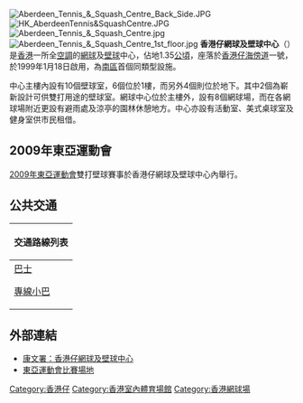 [[File:Aberdeen_Tennis_&_Squash_Centre_Back_Side.JPG|thumb]]
[[File:HK_AberdeenTennis&SquashCentre.JPG|thumb]]
[[File:Aberdeen_Tennis_&_Squash_Centre.jpg|thumb]]
[[File:Aberdeen_Tennis_&_Squash_Centre_1st_floor.jpg|thumb]]
'''香港仔網球及壁球中心'''（{{lang-en|'''Aberdeen Tennis & Squash Centre'''}}）是[[香港|香港]]一所全[[空調|空調]]的[[網球|網球]]及[[壁球|壁球]]中心，佔地1.35[[公頃|公頃]]，座落於[[香港仔海傍道|香港仔海傍道]]一號，於1999年1月18日啟用，為[[南區_(香港)|南區]]首個同類型設施。

中心主樓內設有10個壁球室，6個位於1樓，而另外4個則位於地下。其中2個為嶄新設計可供雙打用途的壁球室。網球中心位於主樓外，設有8個網球場，而在各網球場附近更設有避雨處及涼亭的園林休憩地方。中心亦設有活動室、美式桌球室及健身室供市民租借。

==2009年東亞運動會==
[[2009年東亞運動會|2009年東亞運動會]]雙打壁球賽事於香港仔網球及壁球中心內舉行。

== 公共交通 ==
{| class="mw-collapsible mw-collapsed wikitable" style="background:white; margin: 0 auto; width: auto;" 
! 交通路線列表
|-
|
;[[香港巴士|巴士]]
{{港島巴士簡單列表|4|37A|37B|37X|38|41A|42|42C|47P|48|49X|70|70A|70P|71|71P|72|73|73P|76|77|77X|78|90B|91|91A|93|93A|94|94A|95|95C|95P|98|595|N72}}
{{過海隧道巴士簡單列表|107|107P|170|973|N170|X970}}{{大嶼山巴士簡單列表|A10|NA10}}
;[[香港小巴|專線小巴]]
|}

==外部連結==
*[https://www.lcsd.gov.hk/tc/facilities/facilitieslist/facilities.php?fid=548 康文署：香港仔網球及壁球中心] {{Wayback|url=https://www.lcsd.gov.hk/tc/facilities/facilitieslist/facilities.php?fid=548 |date=20180705204146 }}
*[https://web.archive.org/web/20090130061104/http://www.2009eastasiangames.hk/html/tc/games/venues.html 東亞運動會比賽場地]

{{香港室內體育場館}}

[[Category:香港仔|Category:香港仔]]
[[Category:香港室內體育場館|Category:香港室內體育場館]]
[[Category:香港網球場|Category:香港網球場]]
